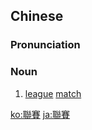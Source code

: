 {{also|联赛}}
==Chinese==
{{zh-forms|s=联赛}}

===Pronunciation===
{{zh-pron
|m=liánsài
|c=lyun4 coi3
|mn=liân-sài
|cat=n
}}

===Noun===
{{zh-noun}}

# [[league]] [[match]]

{{zh-cat|Sports}}

[[ko:聯賽]]
[[ja:聯賽]]